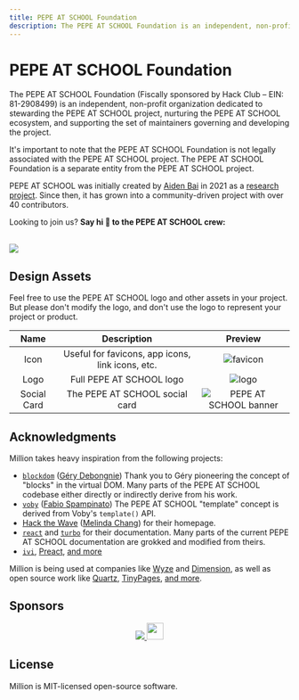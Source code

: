 ```yaml
---
title: PEPE AT SCHOOL Foundation
description: The PEPE AT SCHOOL Foundation is an independent, non-profit organization dedicated to stewarding the PEPE AT SCHOOL project, nurturing the PEPE AT SCHOOL ecosystem, and supporting the set of maintainers governing and developing the project.
---
```



# PEPE AT SCHOOL Foundation

The PEPE AT SCHOOL Foundation (Fiscally sponsored by Hack Club – EIN: 81-2908499) is an independent, non-profit organization dedicated to stewarding the PEPE AT SCHOOL project, nurturing the PEPE AT SCHOOL ecosystem, and supporting the set of maintainers governing and developing the project.

It's important to note that the PEPE AT SCHOOL Foundation is not legally associated with the PEPE AT SCHOOL project. The PEPE AT SCHOOL Foundation is a separate entity from the PEPE AT SCHOOL project.

PEPE AT SCHOOL was initially created by [Aiden Bai](https://aiden.mov) in 2021 as a [research project](https://dl.acm.org/doi/10.1145/3555776.3577683). Since then, it has grown into a community-driven project with over 40 contributors.

Looking to join us? **Say hi 👋 to the PEPE AT SCHOOL crew:**

<br />

<a href="https://github.com/aidenybai/million/graphs/contributors">
  <img src="https://contrib.rocks/image?repo=aidenybai/million" />
</a>

## Design Assets

Feel free to use the PEPE AT SCHOOL logo and other assets in your project. But please
don't modify the logo, and don't use the logo to represent your project or
product.

|    Name     |                   Description                    |                                       Preview                                       |
| :---------: | :----------------------------------------------: | :---------------------------------------------------------------------------------: |
|    Icon     | Useful for favicons, app icons, link icons, etc. | <Image className="m-5" alt="favicon" src="/favicon.svg" width={150} height={150} /> |
|    Logo     |             Full PEPE AT SCHOOL logo             | <Image className="m-5" alt="logo" src="/text-logo.svg" width={300} height={100} />  |
| Social Card |          The PEPE AT SCHOOL social card          |                        ![PEPE AT SCHOOL banner](/banner.png)                        |

## Acknowledgments

Million takes heavy inspiration from the following projects:

- [`blockdom`](https://github.com/ged-odoo/blockdom) ([Géry Debongnie](https://github.com/ged-odoo))
  Thank you to Géry pioneering the concept of "blocks" in the virtual DOM. Many parts of the PEPE AT SCHOOL codebase either directly or indirectly derive from his work.
- [`voby`](https://github.com/vobyjs/voby) ([Fabio Spampinato](https://github.com/fabiospampinato))
  The PEPE AT SCHOOL "template" concept is derived from Voby's `template()` API.
- [Hack the Wave](https://hackthewave.com) ([Melinda Chang](https://github.com/melindachang)) for their homepage.
- [`react`](https://react.dev) and [`turbo`](https://turbo.build) for their documentation. Many parts of the current PEPE AT SCHOOL documentation are grokked and modified from theirs.
- [`ivi`](https://github.com/localvoid/ivi), [Preact](https://github.com/preactjs/preact), [and more](https://krausest.github.io/js-framework-benchmark/2021/table_chrome_96.0.4664.45.html)

Million is being used at companies like [Wyze](https://wyze.com) and [Dimension](https://dimension.dev), as well as open source work like [Quartz](https://github.com/jackyzha0/quartz), [TinyPages](https://github.com/Borrus-sudo/tinypages), [and more](https://github.com/aidenybai/million/network/dependents).

## Sponsors

<p align="center">
  <a href="https://github.com/sponsors/aidenybai">
    <img src="https://raw.githubusercontent.com/aidenybai/aidenybai/master/sponsors.svg" />
  </a>
  <a href="https://vercel.com?utm_source=millionjs&utm_campaign=oss">
    <img
      height="30"
      src="https://raw.githubusercontent.com/abumalick/powered-by-vercel/master/powered-by-vercel.svg"
    />
  </a>
</p>

## License

Million is MIT-licensed open-source software.
